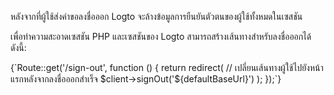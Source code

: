 

หลังจากที่ผู้ใช้ส่งคำขอลงชื่อออก Logto จะล้างข้อมูลการยืนยันตัวตนของผู้ใช้ทั้งหมดในเซสชัน

เพื่อทำความสะอาดเซสชัน PHP และเซสชันของ Logto สามารถสร้างเส้นทางสำหรับลงชื่อออกได้ดังนี้:

<CodeBlock language="php">
  {`Route::get('/sign-out', function () {
  return redirect(
    // เปลี่ยนเส้นทางผู้ใช้ไปยังหน้าแรกหลังจากลงชื่อออกสำเร็จ
    $client->signOut('${defaultBaseUrl}')
  );
});`}
</CodeBlock>

<ImplementSignOutRouteNotice />
